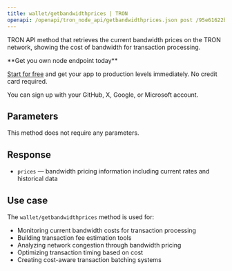```yaml
---
title: wallet/getbandwidthprices | TRON
openapi: /openapi/tron_node_api/getbandwidthprices.json post /95e61622bf6a8af293978377718e3b77/wallet/getbandwidthprices
---
```


TRON API method that retrieves the current bandwidth prices on the TRON network, showing the cost of bandwidth for transaction processing.

<Check>
**Get you own node endpoint today**

[Start for free](https://console.chainstack.com/) and get your app to production levels immediately. No credit card required.

You can sign up with your GitHub, X, Google, or Microsoft account.
</Check>


## Parameters

This method does not require any parameters.

## Response

* `prices` — bandwidth pricing information including current rates and historical data

## Use case

The `wallet/getbandwidthprices` method is used for:

* Monitoring current bandwidth costs for transaction processing
* Building transaction fee estimation tools
* Analyzing network congestion through bandwidth pricing
* Optimizing transaction timing based on cost
* Creating cost-aware transaction batching systems